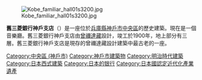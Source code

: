 {{expand|time=2015-12-14T09:38:18+00:00}}
{{unreferenced|time=2015-12-14T09:38:18+00:00}}
[[File:Kobe_familiar_hall01s3200.jpg|thumb]]

'''舊三菱銀行神戶支店'''（{{lang-ja|旧三菱銀行神戸支店}}）是一座位於[[兵庫縣|兵庫縣]][[神戶市|神戶市]][[中央區_(神戶市)|中央區]]的歷史建築。現在是一個音樂廳。舊三菱銀行神戶支店由[[曾禰達藏|曾禰達藏]]設計，竣工於1900年，地上部分有三層。舊三菱銀行神戶支店是現存的曾禰達藏設計建築中最古老的一座。
[[Category:中央區_(神戶市)|Category:中央區 (神戶市)]]
[[Category:神戶市建築物|Category:神戶市建築物]]
[[Category:明治時代建築|Category:明治時代建築]]
[[Category:日本西式建築|Category:日本西式建築]]
[[Category:日本的银行|Category:日本的银行]]
[[Category:日本國認定近代化產業遺產|Category:日本國認定近代化產業遺產]]